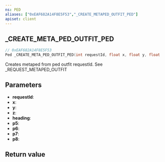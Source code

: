 ```yaml
---
ns: PED
aliases: ["0xEAF682A14F8E5F53","_CREATE_METAPED_OUTFIT_PED"]
apiset: client
---
```

## _CREATE_META_PED_OUTFIT_PED

```c
// 0xEAF682A14F8E5F53
Ped _CREATE_META_PED_OUTFIT_PED(int requestId, float x, float y, float z, float heading, BOOL p5, BOOL p6, BOOL p7, BOOL p8);
```

Creates metaped from ped outfit requestId. See _REQUEST_METAPED_OUTFIT

## Parameters
* **requestId**:
* **x**:
* **y**:
* **z**:
* **heading**:
* **p5**:
* **p6**:
* **p7**:
* **p8**:

## Return value